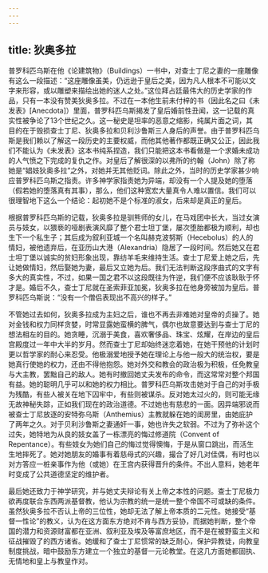 ```yaml
---
---
---
```

title: 狄奥多拉
---




普罗科匹乌斯在他《论建筑物》（Buildings）一书中，对查士丁尼之妻的一座雕像有这么一段描述：“这座雕像虽美，仍远逊于皇后之美，因为凡人根本不可能以文字来形容，或以雕塑来描绘出她的迷人之处。”这位拜占廷最伟大的历史学家的作品，只有一本没有赞美狄奥多拉。不过在一本他生前未付梓的书（因此名之曰《未发表》[Anecdota]）里面，普罗科匹乌斯揭发了皇后婚前性丑闻，这一记载的真实性被争论了13个世纪之久。这一秘史是坦率的恶意之缩影，纯属片面之词，其目的在于毁损查士丁尼、狄奥多拉和贝利沙鲁斯三人身后的声誉。由于普罗科匹乌斯是我们赖以了解这一段历史的主要权威，而他其他著作都既正确又公正，因此我们不能认为《未发表》这本书纯系捏造，我们只能把这本书看做是一个求婚未成功的人气愤之下完成的复仇之作。对皇后了解很深的以弗所的约翰（John）除了称她是“娼妓狄奥多拉”之外，对她并无其他贬词。除此之外，当时的历史学家甚少响应普罗科匹乌斯之指责。许多神学家指责她为异端，却没有一个人提及她的堕落（假若她的堕落真有其事），那么，他们这种宽宏大量真令人难以置信。我们可以很理智地下这么一个结论：起初她不是个标准的淑女，后来却是真正的皇后。

根据普罗科匹乌斯的记载，狄奥多拉是驯熊师的女儿，在马戏团中长大，当过女演员与妓女，以猥亵的哑剧表演风靡了整个君士坦丁堡，屡次堕胎都极为顺利，却也生下一个私生子；其后成为叙利亚城一个名叫赫克波努斯（Hecebolus）的人的情妇，被他遗弃后，在亚历山大港（Alexandria）隐居了一段时间。然后她又在君士坦丁堡以诚实的贫妇形象出现，靠纺羊毛来维持生活。查士丁尼爱上她之后，先让她做情妇，然后娶她为妻，最后又立她为后。我们无法判断这段序曲式的文字有多大的真实性，不过，如果一国之君不以这段既往为忤逆，我们便不应该耿耿于怀才是。婚后不久，查士丁尼就在圣索菲亚加冕，狄奥多拉在他身旁被加为皇后。普罗科匹乌斯说：“没有一个僧侣表现出不高兴的样子。”

不管她过去如何，狄奥多拉成为主妇之后，谁也不再去非难她对皇帝的贞操了。她对金钱和权力同样贪婪，时常显露她蛮横的脾气，偶尔也故意要达到与查士丁尼的想法相左的目的。她贪睡，沉溺于美食，喜欢奢侈品、珠宝、炫耀，在岸边的皇后宫殿度过一年中大半的岁月。然而查士丁尼却始终迷恋着她，在她干预他的计划时更以哲学家的耐心来忍受。他极溺爱地授予她在理论上与他一般大的统治权，要是她真行使她的权力，还由不得他抱怨。她对外交和教会的政治极为积极，任免教皇与大主教，罢黜自己的敌人。她有时撤回她丈夫发布的命令，而这常常对整个邦国有益。她的聪明几乎可以和她的权力相比。普罗科匹乌斯攻击她对于自己的对手极为残酷，有些人被关在地下囚牢中，有些则被谋杀。反对她太过火的，则可能无缘无故神秘失踪，正如我们现在的政治道德。不过她也有慈悲的一面。因异端邪说而被查士丁尼放逐的安特弥乌斯（Anthemius）主教就躲在她的闺房里，由她庇护了两年之久。对于贝利沙鲁斯之妻通奸一事，她也许失之软弱。不过为了弥补这个过失，她特地为从良的妓女盖了一栋漂亮的悔过修道院（Convent of Repentance）。有些妓女为她们自己的悔过觉得懊悔，于是从窗口跳出，而活生生地摔死了。她对她朋友的婚事有着慈母式的兴趣，撮合了好几对佳偶，有时也以对方答应一桩亲事作为他（或她）在王宫内获得晋升的条件。不出人意料，她老年时变成了公共道德坚定的维护者。

最后她还致力于神学研究，并与她丈夫辩论有关上帝之本性的问题。查士丁尼极力欲再度联合东西两派基督教，他认为宗教的统一是统一整个帝国不可或缺的条件。虽然狄奥多拉不否认上帝的三位性，她却无法了解上帝本质的二元性。她接受“基督一性论”的教义，认为在这方面东方绝对不肯与西方妥协，而据她判断，整个帝国的潜力和资源财富都在亚洲、叙利亚及埃及等富庶地区，而不是在被野蛮主义和征战摧毁了的西方诸省。她缓和了查士丁尼惯常的缺乏耐心，保护异教徒，向教皇制度挑战，暗中鼓励东方建立一个独立的基督一元论教堂。在这几方面她都固执、无情地和皇上与教皇作对。